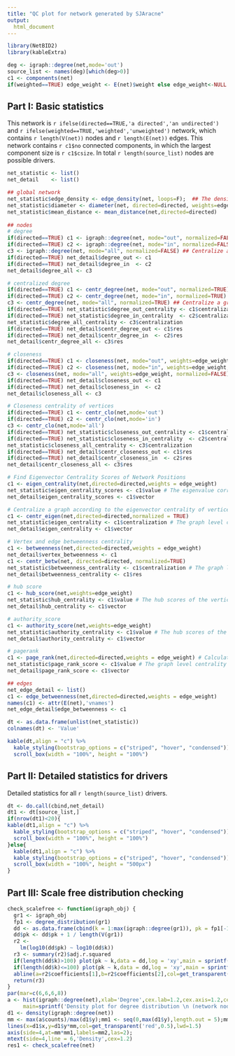 ```yaml
---
title: "QC plot for network generated by SJAracne"
output: 
  html_document
---
```


```r
library(NetBID2)
library(kableExtra)
```

```r
deg <- igraph::degree(net,mode='out')
source_list <- names(deg)[which(deg>0)]
c1 <- components(net)
if(weighted==TRUE) edge_weight <- E(net)$weight else edge_weight<-NULL
```


## Part I: Basic statistics

This network is `r ifelse(directed==TRUE,'a directed','an undirected')` and `r ifelse(weighted==TRUE,'weighted','unweighted')` network, 
which contains `r length(V(net))` nodes and `r length(E(net))` edges.
This network contains `r c1$no` connected components, in which the largest component size is `r c1$csize`.
In total `r length(source_list)` nodes are possible drivers.


```r
net_statistic <- list()
net_detail    <- list()

## global network
net_statistic$edge_density <- edge_density(net, loops=F);  ## The density of a graph is the ratio of the number of edges and the number of possible edges.
net_statistic$diameter <- diameter(net, directed=directed, weights=edge_weight) ## The diameter of a graph is the length of the longest geodesic.
net_statistic$mean_distance <- mean_distance(net,directed=directed)
  
## nodes
# degree
if(directed==TRUE) c1 <- igraph::degree(net, mode="out", normalized=FALSE) ## Centralize a graph according to the degrees of vertices
if(directed==TRUE) c2 <- igraph::degree(net, mode="in", normalized=FALSE) ## Centralize a graph according to the degrees of vertices
c3 <- igraph::degree(net, mode="all", normalized=FALSE) ## Centralize a graph according to the degrees of vertices
if(directed==TRUE) net_detail$degree_out <- c1
if(directed==TRUE) net_detail$degree_in  <- c2
net_detail$degree_all <- c3

# centralized degree
if(directed==TRUE) c1 <- centr_degree(net, mode="out", normalized=TRUE) ## Centralize a graph according to the degrees of vertices
if(directed==TRUE) c2 <- centr_degree(net, mode="in", normalized=TRUE) ## Centralize a graph according to the degrees of vertices
c3 <- centr_degree(net, mode="all", normalized=TRUE) ## Centralize a graph according to the degrees of vertices
if(directed==TRUE) net_statistic$degree_out_centrality <- c1$centralization
if(directed==TRUE) net_statistic$degree_in_centrality  <- c2$centralization
net_statistic$degree_all_centrality <- c3$centralization
if(directed==TRUE) net_detail$centr_degree_out <- c1$res
if(directed==TRUE) net_detail$centr_degree_in  <- c2$res
net_detail$centr_degree_all <- c3$res

# closeness
if(directed==TRUE) c1 <- closeness(net, mode="out", weights=edge_weight, normalized=FALSE) ## Centralize a graph according to the degrees of vertices
if(directed==TRUE) c2 <- closeness(net, mode="in", weights=edge_weight, normalized=FALSE) ## Centralize a graph according to the degrees of vertices
c3 <- closeness(net, mode="all", weights=edge_weight, normalized=FALSE) ## Centralize a graph according to the degrees of vertices
if(directed==TRUE) net_detail$closeness_out <- c1
if(directed==TRUE) net_detail$closeness_in  <- c2
net_detail$closeness_all <- c3

# Closeness centrality of vertices
if(directed==TRUE) c1 <- centr_clo(net,mode='out')
if(directed==TRUE) c2 <- centr_clo(net,mode='in')
c3 <- centr_clo(net,mode='all')
if(directed==TRUE) net_statistic$closeness_out_centrality <- c1$centralization
if(directed==TRUE) net_statistic$closeness_in_centrality  <- c2$centralization
net_statistic$closeness_all_centrality <- c3$centralization
if(directed==TRUE) net_detail$centr_closeness_out <- c1$res
if(directed==TRUE) net_detail$centr_closeness_in  <- c2$res
net_detail$centr_closeness_all <- c3$res

# Find Eigenvector Centrality Scores of Network Positions
c1 <- eigen_centrality(net,directed=directed,weights = edge_weight)
net_statistic$eigen_centrality_scores <- c1$value # The eigenvalue corresponding to the calculated eigenvector, i.e. the centrality scores.
net_detail$eigen_centrality_scores <- c1$vector

# Centralize a graph according to the eigenvector centrality of vertices
c1 <- centr_eigen(net,directed=directed,normalized = TRUE)
net_statistic$eigen_centrality <- c1$centralization # The graph level centrality index.
net_detail$eigen_centrality <- c1$vector

# Vertex and edge betweenness centrality
c1 <- betweenness(net,directed=directed,weights = edge_weight)
net_detail$vertex_betweenness <- c1
c1 <- centr_betw(net, directed=directed, normalized=TRUE)
net_statistic$betweenness_centrality <- c1$centralization # The graph level centrality index.
net_detail$betweenness_centrality <- c1$res

# hub score
c1 <- hub_score(net,weights=edge_weight)
net_statistic$hub_centrality <- c1$value # The hub scores of the vertices are defined as the principal eigenvector of A*t(A), where A is the adjacency matrix of the graph.
net_detail$hub_centrality <- c1$vector

# authority_score
c1 <- authority_score(net,weights=edge_weight)
net_statistic$authority_centrality <- c1$value # The hub scores of the vertices are defined as the principal eigenvector of A*t(A), where A is the adjacency matrix of the graph.
net_detail$authority_centrality <- c1$vector

# pagerank
c1 <- page_rank(net,directed=directed,weights = edge_weight) # Calculates the Google PageRank for the specified vertices.
net_statistic$page_rank_score <- c1$value # The graph level centrality index.
net_detail$page_rank_score <- c1$vector

## edges
net_edge_detail <- list()
c1 <- edge_betweenness(net,directed=directed,weights = edge_weight)
names(c1) <- attr(E(net),'vnames')
net_edge_detail$edge_betweenness <- c1

dt <- as.data.frame(unlist(net_statistic))
colnames(dt) <- 'Value'

```

```r
kable(dt,align = "c") %>%
  kable_styling(bootstrap_options = c("striped", "hover", "condensed")) %>%
  scroll_box(width = "100%", height = "100%")
```

## Part II: Detailed statistics for drivers

Detailed statistics for all `r length(source_list)` drivers. 

```r
dt <- do.call(cbind,net_detail)
dt1 <- dt[source_list,]
if(nrow(dt1)<20){
kable(dt1,align = "c") %>%
  kable_styling(bootstrap_options = c("striped", "hover", "condensed")) %>%
  scroll_box(width = "100%", height = "100%")
}else{
  kable(dt1,align = "c") %>%
  kable_styling(bootstrap_options = c("striped", "hover", "condensed")) %>%
  scroll_box(width = "100%", height = "500px")
}

```


## Part III: Scale free distribution checking

```r
check_scalefree <- function(igraph_obj) {
  gr1 <- igraph_obj
  fp1 <- degree_distribution(gr1)
  dd <- as.data.frame(cbind(k = 1:max(igraph::degree(gr1)), pk = fp1[-1]))
  dd$pk <- dd$pk + 1 / length(V(gr1))
  r2 <-
    lm(log10(dd$pk) ~ log10(dd$k))
  r3 <- summary(r2)$adj.r.squared
  if(length(dd$k)>100) plot(pk ~ k,data = dd,log = 'xy',main = sprintf('R2:%s', format(r3,digits=4)),pch=16,col=get_transparent('dark grey',0.8),cex.lab=1.4,cex.axis=1.2)
  if(length(dd$k)<=100) plot(pk ~ k,data = dd,log = 'xy',main = sprintf('R2:%s', format(r3,digits=4)),pch=16,col=get_transparent('black',0.8),cex.lab=1.4,cex.axis=1.2)
  abline(a=r2$coefficients[1],b=r2$coefficients[2],col=get_transparent('red',0.5),lwd=2)
  return(r3)
}
par(mar=c(6,6,6,8))
a <- hist(igraph::degree(net),xlab='Degree',cex.lab=1.2,cex.axis=1.2,cex.main=1.2,
     main=sprintf('Density plot for degree distribution \n (network node:%d, network edge:%d)',length(V(net)),length(E(net))));
d1 <- density(igraph::degree(net))
mm <- max(a$counts)/max(d1$y);mm1 <- seq(0,max(d1$y),length.out = 5);mm2 <- format(mm1,scientific=TRUE,digits=3);mm2[1]<-'0';
lines(x=d1$x,y=d1$y*mm,col=get_transparent('red',0.5),lwd=1.5)
axis(side=4,at=mm*mm1,labels=mm2,las=2);
mtext(side=4,line = 6,'Density',cex=1.2)
res1 <- check_scalefree(net)
```




